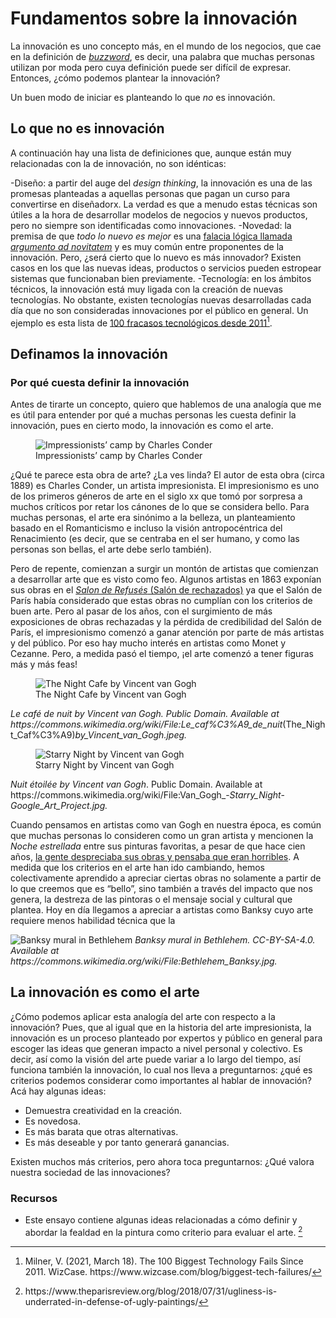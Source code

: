 # Fundamentos sobre la innovación

La innovación es uno concepto más, en el mundo de los negocios, que cae en la definición de [_buzzword_](https://www.regenbig.es/buzzwords-palabras-o-expresiones-de-moda-que-inundan-las-conversaciones-de-negocios/), es decir, una palabra que muchas personas utilizan por moda pero cuya definición puede ser difícil de expresar. Entonces, ¿cómo podemos plantear la innovación?

Un buen modo de iniciar es planteando lo que _no_ es innovación.

## Lo que no es innovación

A continuación hay una lista de definiciones que, aunque están muy relacionadas con la de innovación, no son idénticas:

-Diseño: a partir del auge del _design thinking_, la innovación es una de las promesas planteadas a aquellas personas que pagan un curso para convertirse en diseñadorx. La verdad es que a menudo estas técnicas son útiles a la hora de desarrollar modelos de negocios y nuevos productos, pero no siempre son identificadas como innovaciones.
-Novedad: la premisa de que _todo lo nuevo es mejor_ es una [falacia lógica llamada _argumento ad novitatem_](https://es.wikipedia.org/wiki/Argumento_ad_novitatem) y es muy común entre proponentes de la innovación. Pero, ¿será cierto que lo nuevo es más innovador? Existen casos en los que las nuevas ideas, productos o servicios pueden estropear sistemas que funcionaban bien previamente.
-Tecnología: en los ámbitos técnicos, la innovación está muy ligada con la creación de nuevas tecnologías. No obstante, existen tecnologías nuevas desarrolladas cada día que no son consideradas innovaciones por el público en general. Un ejemplo es esta lista de [100 fracasos tecnológicos desde 2011](https://www.wizcase.com/blog/biggest-tech-failures/)^[Milner, V. (2021, March 18). The 100 Biggest Technology Fails Since 2011. WizCase. https://www.wizcase.com/blog/biggest-tech-failures/].

## Definamos la innovación

### Por qué cuesta definir la innovación

Antes de tirarte un concepto, quiero que hablemos de una analogía que me es útil para entender por qué a muchas personas les cuesta definir la innovación, pues en cierto modo, la innovación es como el arte.

![Impressionists' camp by Charles Conder](https://upload.wikimedia.org/wikipedia/commons/thumb/d/d3/Charles_Conder_-_Impressionists%27_camp_-_Google_Art_Project.jpg/1200px-Charles_Conder_-_Impressionists%27_camp_-_Google_Art_Project.jpg)

¿Qué te parece esta obra de arte? ¿La ves linda? El autor de esta obra (circa 1889) es Charles Conder, un artista impresionista. El impresionismo es uno de los primeros géneros de arte en el siglo xx que tomó por sorpresa a muchos críticos por retar los cánones de lo que se considera bello. Para muchas personas, el arte era sinónimo a la belleza, un planteamiento basado en el Romanticismo e incluso la visión antropocéntrica del Renacimiento (es decir, que se centraba en el ser humano, y como las personas son bellas, el arte debe serlo también).

Pero de repente, comienzan a surgir un montón de artistas que comienzan a desarrollar arte que es visto como feo. Algunos artistas en 1863 exponían sus obras en el [_Salon de Refusés_ (Salón de rechazados)](https://es.wikipedia.org/wiki/Salon_des_Refus%C3%A9s) ya que el Salón de París había considerado que estas obras no cumplían con los criterios de buen arte. Pero al pasar de los años, con el surgimiento de más exposiciones de obras rechazadas y la pérdida de credibilidad del Salón de París, el impresionismo comenzó a ganar atención por parte de más artistas y del público. Por eso hay mucho interés en artistas como Monet y Cezanne. Pero, a medida pasó el tiempo, ¡el arte comenzó a tener figuras más y más feas!

![The Night Cafe by Vincent van Gogh](https://upload.wikimedia.org/wikipedia/commons/thumb/7/7c/Van_Gogh_The_Night_Cafe.jpg/640px-Van_Gogh_The_Night_Cafe.jpg)

_Le café de nuit by Vincent van Gogh. Public Domain. Available at https://commons.wikimedia.org/wiki/File:Le_caf%C3%A9_de_nuit_(The_Night_Caf%C3%A9)_by_Vincent_van_Gogh.jpeg._

![Starry Night by Vincent van Gogh](https://upload.wikimedia.org/wikipedia/commons/thumb/e/ea/Van_Gogh_-_Starry_Night_-_Google_Art_Project.jpg/640px-Van_Gogh_-_Starry_Night_-_Google_Art_Project.jpg)

_Nuit étoilée by Vincent van Gogh_. Public Domain. Available at https://commons.wikimedia.org/wiki/File:Van_Gogh_-_Starry_Night_-_Google_Art_Project.jpg._

Cuando pensamos en artistas como van Gogh en nuestra época, es común que muchas personas lo consideren como un gran artista y mencionen la _Noche estrellada_ entre sus pinturas favoritas, a pesar de que hace cien años, [la gente despreciaba sus obras y pensaba que eran horribles](https://medium.com/the-collector/van-goghs-ugliest-masterpiece-cac4d6677ad1). A medida que los criterios en el arte han ido cambiando, hemos colectivamente aprendido a apreciar ciertas obras no solamente a partir de lo que creemos que es "bello", sino también a través del impacto que nos genera, la destreza de las pintoras o el mensaje social y cultural que plantea. Hoy en día llegamos a apreciar a artistas como Banksy cuyo arte requiere menos habilidad técnica que la 

![Banksy mural in Bethlehem](https://upload.wikimedia.org/wikipedia/commons/thumb/6/64/Bethlehem_Banksy.jpg/640px-Bethlehem_Banksy.jpg)
_Banksy mural in Bethlehem. CC-BY-SA-4.0. Available at https://commons.wikimedia.org/wiki/File:Bethlehem_Banksy.jpg._


## La innovación es como el arte

¿Cómo podemos aplicar esta analogía del arte con respecto a la innovación? Pues, que al igual que en la historia del arte impresionista, la innovación es un proceso planteado por expertos y público en general para escoger las ideas que generan impacto a nivel personal y colectivo. Es decir, así como la visión del arte puede variar a lo largo del tiempo, así funciona también la innovación, lo cual nos lleva a preguntarnos: ¿qué es criterios podemos considerar como importantes al hablar de innovación? Acá hay algunas ideas:

- Demuestra creatividad en la creación.
- Es novedosa.
- Es más barata que otras alternativas.
- Es más deseable y por tanto generará ganancias.

Existen muchos más criterios, pero ahora toca preguntarnos: ¿Qué valora nuestra sociedad de las innovaciones?

### Recursos
* Este ensayo contiene algunas ideas relacionadas a cómo definir y abordar la fealdad en la pintura como criterio para evaluar el arte. ^[https://www.theparisreview.org/blog/2018/07/31/ugliness-is-underrated-in-defense-of-ugly-paintings/]
